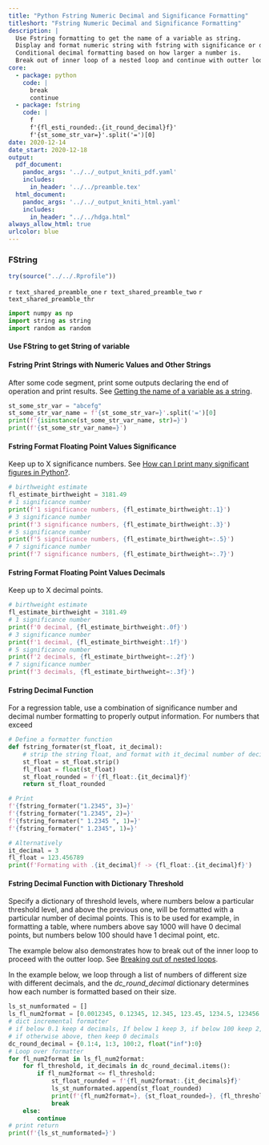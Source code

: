 ```yaml
---
title: "Python Fstring Numeric Decimal and Significance Formatting"
titleshort: "Fstring Numeric Decimal and Significance Formatting"
description: |
  Use Fstring formatting to get the name of a variable as string.
  Display and format numeric string with fstring with significance or decimals.
  Conditional decimal formatting based on how larger a number is.
  Break out of inner loop of a nested loop and continue with outter loop.
core:
  - package: python
    code: | 
      break 
      continue
  - package: fstring
    code: |
      f
      f'{fl_esti_rounded:.{it_round_decimal}f}'
      f'{st_some_str_var=}'.split('=')[0]
date: 2020-12-14
date_start: 2020-12-18
output:
  pdf_document:
    pandoc_args: '../../_output_kniti_pdf.yaml'
    includes:
      in_header: '../../preamble.tex'
  html_document:
    pandoc_args: '../../_output_kniti_html.yaml'
    includes:
      in_header: "../../hdga.html"
always_allow_html: true
urlcolor: blue
---
```


### FString

```r
try(source("../../.Rprofile"))
```

`r text_shared_preamble_one`
`r text_shared_preamble_two`
`r text_shared_preamble_thr`

```python
import numpy as np
import string as string
import random as random
```

#### Use FString to get String of variable 

#### Fstring Print Strings with Numeric Values and Other Strings

After some code segment, print some outputs declaring the end of operation and print results. See [Getting the name of a variable as a string](https://stackoverflow.com/a/58451182/8280804).

```python
st_some_str_var = "abcefg"
st_some_str_var_name = f'{st_some_str_var=}'.split('=')[0]
print(f'{isinstance(st_some_str_var_name, str)=}')
print(f'{st_some_str_var_name=}')
```

#### Fstring Format Floating Point Values Significance

Keep up to X significance numbers. See [How can I print many significant figures in Python?](https://stackoverflow.com/a/52899472/8280804). 

```python
# birthweight estimate
fl_estimate_birthweight = 3181.49
# 1 significance number
print(f'1 significance numbers, {fl_estimate_birthweight:.1}')
# 3 significance number
print(f'3 significance numbers, {fl_estimate_birthweight:.3}')
# 5 significance number
print(f'5 significance numbers, {fl_estimate_birthweight=:.5}')
# 7 significance number
print(f'7 significance numbers, {fl_estimate_birthweight=:.7}')
```

#### Fstring Format Floating Point Values Decimals

Keep up to X decimal points.

```python
# birthweight estimate
fl_estimate_birthweight = 3181.49
# 1 significance number
print(f'0 decimal, {fl_estimate_birthweight:.0f}')
# 3 significance number
print(f'1 decimal, {fl_estimate_birthweight:.1f}')
# 5 significance number
print(f'2 decimals, {fl_estimate_birthweight=:.2f}')
# 7 significance number
print(f'3 decimals, {fl_estimate_birthweight=:.3f}')
```

#### Fstring Decimal Function

For a regression table, use a combination of significance number and decimal number formatting to properly output information. For numbers that exceed 

```python
# Define a formatter function
def fstring_formater(st_float, it_decimal):
    # strip the string float, and format with it_decimal number of decimals
    st_float = st_float.strip()
    fl_float = float(st_float)
    st_float_rounded = f'{fl_float:.{it_decimal}f}'
    return st_float_rounded

# Print 
f'{fstring_formater("1.2345", 3)=}'
f'{fstring_formater("1.2345", 2)=}'
f'{fstring_formater(" 1.2345 ", 1)=}'
f'{fstring_formater(" 1.2345", 1)=}'

# Alternatively
it_decimal = 3
fl_float = 123.456789
print(f'Formating with .{it_decimal}f -> {fl_float:.{it_decimal}f}')
```

#### Fstring Decimal Function with Dictionary Threshold

Specify a dictionary of threshold levels, where numbers below a particular threshold level, and above the previous one, will be formatted with a particular number of decimal points. This is to be used for example, in formatting a table, where numbers above say 1000 will have 0 decimal points, but numbers below 100 should have 1 decimal point, etc. 

The example below also demonstrates how to break out of the inner loop to proceed with the outter loop. See [Breaking out of nested loops](https://stackoverflow.com/a/654002/8280804).

In the example below, we loop through a list of numbers of different size with different decimals, and the *dc_round_decimal* dictionary determines how each number is formatted based on their size.

```python
ls_st_numformated = []
ls_fl_num2format = [0.0012345, 0.12345, 12.345, 123.45, 1234.5, 123456.789]
# dict incremental formatter
# if below 0.1 keep 4 decimals, If below 1 keep 3, if below 100 keep 2, 
# if otherwise above, then keep 0 decimals
dc_round_decimal = {0.1:4, 1:3, 100:2, float("inf"):0}
# Loop over formatter
for fl_num2format in ls_fl_num2format:
    for fl_threshold, it_decimals in dc_round_decimal.items():
        if fl_num2format <= fl_threshold:
            st_float_rounded = f'{fl_num2format:.{it_decimals}f}'
            ls_st_numformated.append(st_float_rounded)
            print(f'{fl_num2format=}, {st_float_rounded=}, {fl_threshold=}, {it_decimals=}')
            break
    else:
        continue
# print return
print(f'{ls_st_numformated=}')
```
